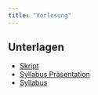```yaml
---
title: "Vorlesung"
---
```


## Unterlagen

-   [Skript](https://github.com/jens-klenke/Desk_Stat_WiSe_22/raw/main/lecture/Folien-Deskriptive-Statistik_Kapitel_0-6.pdf)
-   [Syllabus Präsentation](https://github.com/jens-klenke/Desk_Stat_WiSe_22/raw/main/lecture/SyllabusDeskriptiveStatistik_2022_presentation.pdf)
-   [Syllabus](https://github.com/jens-klenke/Desk_Stat_WiSe_22/raw/main/lecture/SyllabusDeskriptiveStatistik_2022.pdf)

```{=html}
<!--
-   [Altklausur](https://github.com/mca91/Eidoe22/raw/main/altklausur.pdf)

<!--
## Online-Companion (ITER)

[Link zum Online-Companion](https://www.econometrics-with-r.org/)
-->
```
